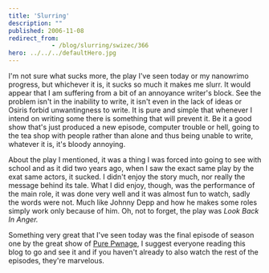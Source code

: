 ```yaml
---
title: 'Slurring'
description: ""
published: 2006-11-08
redirect_from: 
            - /blog/slurring/swizec/366
hero: ../../../defaultHero.jpg
---
```

I&#x27;m not sure what sucks more, the play I&#x27;ve seen today or my nanowrimo progress, but whichever it is, it sucks so much it makes me slurr. It would appear that I am suffering from a bit of an annoyance writer&#x27;s block. See the problem isn&#x27;t in the inability to write, it isn&#x27;t even in the lack of ideas or Osiris forbid unwantingness to write. It is pure and simple that whenever I intend on writing some there is something that will prevent it. Be it a good show that&#x27;s just produced a new episode, computer trouble or hell, going to the tea shop with people rather than alone and thus being unable to write, whatever it is, it&#x27;s bloody annoying.

About the play I mentioned, it was a thing I was forced into going to see with school and as it did two years ago, when I saw the exact same play by the exat same actors, it sucked. I didn&#x27;t enjoy the story much, nor really the message behind its tale. What I did enjoy, though, was the performance of the main role, it was done very well and it was almost fun to watch, sadly the words were not. Much like Johnny Depp and how he makes some roles simply work only because of him. Oh, not to forget, the play was _Look Back In Anger._

Something very great that I&#x27;ve seen today was the final episode of season one by the great show of [Pure Pwnage](http://www.purepwnage.com/), I suggest everyone reading this blog to go and see it and if you haven&#x27;t already to also watch the rest of the episodes, they&#x27;re marvelous.
